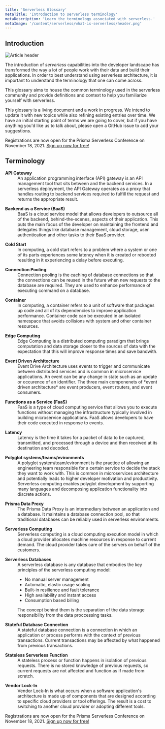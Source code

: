 ```yaml
---
title: 'Serverless Glossary'
metaTitle: 'Introduction to serverless terminology'
metaDescription: 'Learn the terminology associated with serverless.'
metaImage: '/content/serverless/what-is-serverless/header.png'
---
```


## Introduction

![Article header](/content/serverless/what-is-serverless/header.png)

The introduction of *serverless* capabilities into the developer landscape has transformed the way a lot of people work with their data and build their applications. In order to best understand using serverless architecture, it is important to understand the terminology that one can come across. 

This glossary aims to house the common terminology used in the serverless community and provide definitions and context to help you familiarize yourself with serverless.

This glossary is a living document and a work in progress. We intend to update it with new topics while also refining existing entries over time. We have an initial starting point of terms we are going to cover, but if you have anything you'd like us to talk about, please open a GitHub issue to add your suggestions.

<PrismaOutlinks>

Registrations are now open for the Prisma Serverless Conference on November 18, 2021.  [Sign up now for free!](https://www.prisma.io/serverless)

</PrismaOutlinks>

## Terminology

<d1>
<dt><strong>API Gateway</strong></dt>
<dd>An application programming interface (API) gateway is an API management tool that sits between and the backend services. In a serverless deployment, the API Gateway operates as a proxy that handles routing to backend services required to fulfill the request and returns the appropriate result.
</dd>

<p></p>

<dt><strong>Backend as a Service (BaaS)</strong><dt>
<dd>
BaaS is a cloud service model that allows developers to outsource all of the backend, behind-the-scenes, aspects of their application. This puts the main focus of the developer on maintaining the frontend and delegates things like database management, cloud storage, user authentication and other tasks to their BaaS provider.
</dd>

<p></p>

<dt><strong>Cold Start</strong><dt>
<dd>
In computing, a cold start refers to a problem where a system or one of its parts experiences some latency when it is created or rebooted resulting in it experiencing a delay before executing.
</dd>

<p></p>

<dt><strong>Connection Pooling</strong></dt>
<dd>
Connection pooling is the caching of database connections so that the connections can be reused in the future when new requests to the database are required. They are used to enhance performance of executing command on a database.
</dd>

<p></p>

<dt><strong>Container</strong></dt>
<dd>
In computing, a container refers to a unit of software that packages up code and all of its dependencies to improve application performance. Container code can be executed in an isolated namespace that avoids collisions with system and other container resources.
</dd>

<p></p>

<dt><strong>Edge Computing</strong><dt>
<dd>
Edge Computing is a distributed computing paradigm that brings computation and data storage closer to the sources of data with the expectation that this will improve response times and save bandwith.
</dd>

<p></p>

<dt><strong>Event Driven Architecture</strong></dt>
<dd>
Event Drive Architecture uses events to trigger and communicate between distributed services and is common in microservice applications. An event can be any change in state such as an update or occurence of an identifier. The three main componenets of *event driven architecture* are event producers, event routers, and event consumers.
</dd>

<p></p>

<dt><strong>Functions as a Service (FaaS)</strong></dt>
<dd>
FaaS is a type of cloud computing service that allows you to execute functions without managing the infrastructure typically involved in building microservice applications. FaaS allows developers to have their code executed in response to events. 
</dd>

<p></p>

<dt><strong>Latency</strong></dt>
<dd>
Latency is the time it takes for a packet of data to be captured, transmitted, and processed through a device and then received at its destination and decoded.
</dd>

<p></p>

<dt><strong>Polyglot systems/teams/evironments</dt></strong>
<dd>
A polyglot system/team/evironment is the practice of allowing an engineering team responsible for a certain service to decide the stack they want to work with. This is common in microservices architecture and potentially leads to higher developer motivation and productivity.
Serverless computing enables polyglot development by supporting many languages and decomposing application functionality into discrete actions.
</dd>

<p></p>

<dt><strong>Prisma Data Proxy</strong><dt>
<dd>
The Prisma Data Proxy is an intermediary between an application and a database. It maintains a database connection pool, so that traditional databases can be reliably used in serverless environments.
</dd>

<p></p>

<dt><strong>Serverless Computing</strong></dt>
<dd>Serverless computing is a cloud computing execution model in which a cloud provider allocates machine resources in response to current demand. The cloud provider takes care of the servers on behalf of the customers. 
</dd>

<p></p>

<dt><strong>Serverless Databases</strong></dt>
<dd>
A serverless database is any database that embodies the key principles of the serverless computing model: 

* No manual server management
* Automatic, elastic usage scaling
* Built-in resilience and fault tolerance
* High availability and instant access
* Consumption based billing

The concept behind them is the separation of the data storage responsibility from the data proccessing tasks.
</dd>

<p></p>

<dt><strong>Stateful Database Connection</dt></strong>
<dd>
A stateful database connection is a connection in which an application or process performs with the context of previous transactions. Current transactions may be affected by what happened from previous transactions.
</dd>

<p></p>

<dt><strong>Stateless Serverless Function</strong></dt>
<dd>
A stateless process or function happens in isolation of previous requests. There is no stored knowledge of previous requests, so current requests are not affected and function as if made from scratch.
</dd>

<p></p>

<dt><strong>Vendor Lock-In</strong></dt>
<dd> Vendor Lock-In is what occurs when a software application's architecture is made up of components that are designed according to specific cloud providers or tool offerings. The result is a cost to switching to another cloud provider or adopting different tools. 
</dd>

</d1>

<PrismaOutlinks>

Registrations are now open for the Prisma Serverless Conference on November 18, 2021.  [Sign up now for free!](https://www.prisma.io/serverless)

</PrismaOutlinks>